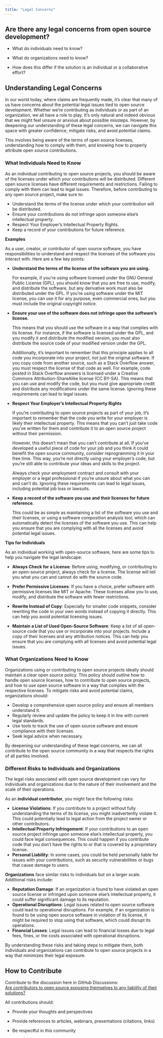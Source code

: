 ```yaml
---
title: "Legal Concerns"
---
```


## Are there any legal concerns from open source development?

-   What do individuals need to know?

-   What do organizations need to know?

-   How does this differ if the solution is an individual or a collaborative effort?
 
## Understanding Legal Concerns

In our world today, where claims are frequently made, it's clear that many of us have concerns about the potential legal issues tied to open source development. Whether we're contributing as individuals or as part of an organization, we all have a role to play. It's only natural and indeed obvious that we might feel unsure or anxious about possible missteps. However, by deepening our understanding of these legal concerns, we can navigate this space with greater confidence, mitigate risks, and avoid potential claims.

This involves being aware of the terms of open source licenses, understanding how to comply with them, and knowing how to properly attribute open source contributions.

### What Individuals Need to Know

As an individual contributing to open source projects, you should be aware of the licenses under which your contributions will be distributed. Different open source licenses have different requirements and restrictions. Failing to comply with them can lead to legal issues. Therefore, before contributing to any open source project, make sure to:

- Understand the terms of the license under which your contribution will be distributed.
- Ensure your contributions do not infringe upon someone else's intellectual property.
- Respect Your Employer's Intellectual Property Rights.
- Keep a record of your contributions for future reference.

**Examples**

As a user, creator, or contributor of open source software, you have responsibilities to understand and respect the licenses of the software you interact with. Here are a few key points:

- **Understand the terms of the license of the software you are using.**

  For example, if you're using software licensed under the GNU General Public License (GPL), you should know that you are free to use, modify, and distribute the software, but any derivative work must also be distributed under the GPL. If you're using software under the MIT license, you can use it for any purpose, even commercial ones, but you must include the original copyright notice.

- **Ensure your use of the software does not infringe upon the software's license.**

  This means that you should use the software in a way that complies with its license. For instance, if the software is licensed under the GPL, and you modify it and distribute the modified version, you must also distribute the source code of your modified version under the GPL.

  Additionally, it's important to remember that this principle applies to all code you incorporate into your project, not just the original software. If you copy code from another source, such as a Stack Overflow answer, you must respect the license of that code as well. For example, code posted in Stack Overflow answers is licensed under a Creative Commons Attribution-ShareAlike license (CC BY-SA). This means that you can use and modify the code, but you must give appropriate credit and distribute any modifications under the same license. Ignoring these requirements can lead to legal issues.

- **Respect Your Employer's Intellectual Property Rights**

  If you're contributing to open source projects as part of your job, it's important to remember that the code you write for your employer is likely their intellectual property. This means that you can't just take code you've written for them and contribute it to an open source project without their permission.

  However, this doesn't mean that you can't contribute at all. If you've developed a useful piece of code for your job and you think it could benefit the open source community, consider reprogramming it in your free time. This way, you're not directly using your employer's code, but you're still able to contribute your ideas and skills to the project.

  Always check your employment contract and consult with your employer or a legal professional if you're unsure about what you can and can't do. Ignoring these requirements can lead to legal issues, including potential job loss or lawsuits.

- **Keep a record of the software you use and their licenses for future reference.**

  This could be as simple as maintaining a list of the software you use and their licenses, or using a software composition analysis tool, which can automatically detect the licenses of the software you use. This can help you ensure that you are complying with all the licenses and avoid potential legal issues.

**Tips for Individuals**

As an individual working with open-source software, here are some tips to help you navigate the legal landscape:

- **Always Check for a License**: Before using, modifying, or contributing to an open-source project, always check for a license. The license will tell you what you can and cannot do with the source code.

- **Prefer Permissive Licenses**: If you have a choice, prefer software with permissive licenses like MIT or Apache. These licenses allow you to use, modify, and distribute the software with fewer restrictions.

- **Rewrite Instead of Copy**: Especially for smaller code snippets, consider rewriting the code in your own words instead of copying it directly. This can help you avoid potential licensing issues.

- **Maintain a List of Used Open-Source Software**: Keep a list of all open-source code that you use or incorporate into your projects. Include a copy of their licenses and any attribution notices. This can help you ensure that you are complying with all licenses and avoid potential legal issues.


### What Organizations Need to Know

Organizations using or contributing to open source projects ideally should maintain a clear open source policy. This policy should outline how to handle open source licenses, how to contribute to open source projects, and how to use open source software in a way that complies with the respective licenses. To mitigate risks and avoid potential claims, organizations should:

- Develop a comprehensive open source policy and ensure all members understand it.
- Regularly review and update the policy to keep it in line with current legal standards.
- Use tools to track the use of open source software and ensure compliance with their licenses.
- Seek legal advice when necessary.

By deepening our understanding of these legal concerns, we can all contribute to the open source community in a way that respects the rights of all parties involved.

### Different Risks to Individuals and Organizations

The legal risks associated with open source development can vary for individuals and organizations due to the nature of their involvement and the scale of their operations.

As an **individual contributor**, you might face the following risks:

- **License Violations**: If you contribute to a project without fully understanding the terms of its license, you might inadvertently violate it. This could potentially lead to legal action from the project owner or other contributors.
- **Intellectual Property Infringement**: If your contributions to an open source project infringe upon someone else's intellectual property, you could face legal consequences. This could happen if you contribute code that you don't have the rights to or that is covered by a proprietary license.
- **Personal Liability**: In some cases, you could be held personally liable for issues with your contributions, such as security vulnerabilities or bugs that cause damage to users.

**Organizations** face similar risks to individuals but on a larger scale. Additional risks include:

- **Reputation Damage**: If an organization is found to have violated an open source license or infringed upon someone else's intellectual property, it could suffer significant damage to its reputation.
- **Operational Disruptions**: Legal issues related to open source software could lead to operational disruptions. For example, if an organization is found to be using open source software in violation of its license, it might be required to stop using that software, which could disrupt its operations.
- **Financial Losses**: Legal issues can lead to financial losses due to legal fees, fines, or the costs associated with operational disruptions.

By understanding these risks and taking steps to mitigate them, both individuals and organizations can contribute to open source projects in a way that minimizes their legal exposure.

## How to Contribute

Contribute to the discussion here in GitHub Discussions:\
[Are contributors to open source exposing themselves to any liability of their solutions?](https://github.com/phuse-org/OSTCDA/discussions/14){target="_blank"}

All contributions should:

-   Provide your thoughts and perspectives

-   Provide references to articles, webinars, presentations (citations, links)

-   Be respectful in this community